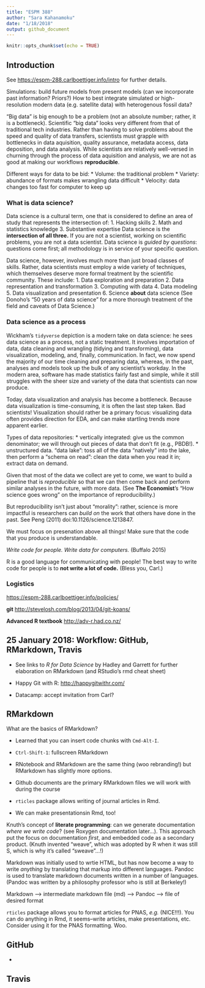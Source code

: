 ```yaml
---
title: "ESPM 388"
author: "Sara Kahanamoku"
date: "1/18/2018"
output: github_document
---
```


```r
knitr::opts_chunk$set(echo = TRUE)
```

## Introduction

See <https://espm-288.carlboettiger.info/intro> for further details.

Simulations: build future models from present models (can we incorporate past information? Priors?)
How to best integrate simulated or high-resolution modern data (e.g. satellite data) with heterogenous fossil data?

"Big data" is big enough to be a problem (not an absolute number; rather, it is a bottleneck). Scientific "big data" looks very different from that of traditional tech industries. Rather than having to solve problems about the speed and quality of data transfers, scientists must grapple with bottlenecks in data aquisition, quality assurance, metadata access, data deposition, and data analysis. While scientists are relatively well-versed in churning through the process of data aquisition and analysis, we are not as good at making our workflows **reproducible**.

Different ways for data to be bid:
* Volume: the traditional problem
* Variety: abundance of formats makes wrangling data difficult
* Velocity: data changes too fast for computer to keep up

### What is data science?
Data science is a cultural term, one that is considered to define an area of study that represents the intersection of:
1. Hacking skills
2. Math and statistics knowledge
3. Substantive expertise
Data science is the **intersection of all three.** If you are not a scientist, working on scientific problems, you are not a data scientist. Data science is *guided by questions*: questions come first; all methodology is in service of your specific question.

Data science, however, involves much more than just broad classes of skills. Rather, data scientists must employ a wide variety of techniques, which themselves deserve more formal treatment by the scientific community. These include:
1. Data exploration and preparation
2. Data representation and transformation
3. Computing with data
4. Data modeling
5. Data visualization and presentation
6. Science **about** data science
(See Donoho's "50 years of data science" for a more thorough treatment of the field and caveats of Data Science.)

### Data science as a process
Wickham's `tidyverse` depiction is a modern take on data science: he sees data science as a process, not a static treatment. It involves importation of data, data cleaning and wrangling (tidying and transforming), data visualization, modeling, and, finally, communication. In fact, we now spend the majority of our time cleaning and preparing data, whereas, in the past, analyses and models took up the bulk of any scientist's workday. In the modern area, software has made statistics fairly fast and simple, while it still struggles with the sheer size and variety of the data that scientists can now produce.

Today, data visualization and analysis has become a bottleneck. Because data visualization is time-consuming, it is often the last step taken. Bad scientists! Visualization should rather be a primary focus: visualizing data often provides direction for EDA, and can make startling trends more apparent earlier. 

Types of data repositories:
* vertically integrated: give us the common denominator; we will through out pieces of data that don't fit (e.g., PBDB!).
* unstructured data. "data lake": toss all of the data "natively" into the lake, then perform a "schema on read": clean the data when you read it in; extract data on demand.

Given that most of the data we collect are yet to come, we want to build a pipeline that is *reproducible* so that we can then come back and perform similar analyses in the future, with more data. (See **The Economist**'s "How science goes wrong" on the importance of reproducibility.)

But reproducibility isn't just about "morality": rather, science is more impactful is researchers can *build on* the work that others have done in the past. See Peng (2011) doi:10.1126/science.1213847.

We must focus on presenation above all things! Make sure that the code that you produce is understandable.
 
*Write code for people. Write data for computers.* (Buffalo 2015)

R is a good language for communicating with people! The best way to write code for people is to **not write a lot of code.** (Bless you, Carl.)

### Logistics
<https://espm-288.carlboettiger.info/policies/>

**git** <http://stevelosh.com/blog/2013/04/git-koans/>

**Advanced R textbook** <http://adv-r.had.co.nz/>

## 25 January 2018: Workflow: GitHub, RMarkdown, Travis

* See links to *R for Data Science* by Hadley and Garrett for further elaboration on RMarkdown (and RStudio's rmd cheat sheet)

* Happy Git with R: <http://happygitwithr.com/>

* Datacamp: accept invitation from Carl?

## RMarkdown
What are the basics of RMarkdown?

* Learned that you can insert code chunks with `Cmd-Alt-I`.

* `Ctrl-Shift-1`: fullscreen RMarkdown

* RNotebook and RMarkdown are the same thing (woo rebranding!) but RMarkdown has slightly more options.

* Github documents are the primary RMarkdown files we will work with during the course

* `rticles` package allows writing of journal articles in Rmd.

* We can make presentationsin Rmd, too!

Knuth's concept of **literate programming**: can we generate documentation *where we write code*? (see Roxygen documentation later...). This approach put the focus on documentation *first*, and embedded code as a secondary product. (Knuth invented "weave", which was adopted by R when it was still S, which is why it's called "sweave"...!)

Markdown was initially used to wrtie HTML, but has now become a way to write *anything* by translating that markup into different languages. Pandoc is used to translate markdown documents written in a number of languages. (Pandoc was written by a philosophy professor who is still at Berkeley!)

Markdown --> intermediate markdown file (md) --> Pandoc --> file of desired format

`rticles` package allows you to format articles for PNAS, *e.g.* (NICE!!!). You can do anything in Rmd, it seems--write articles, make presentations, etc. Consider using it for the PNAS formatting. Woo.

## GitHub

*

## Travis

